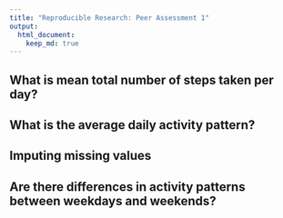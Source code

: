 ```yaml
---
title: "Reproducible Research: Peer Assessment 1"
output: 
  html_document:
    keep_md: true
---
```


## What is mean total number of steps taken per day?



## What is the average daily activity pattern?



## Imputing missing values



## Are there differences in activity patterns between weekdays and weekends?
